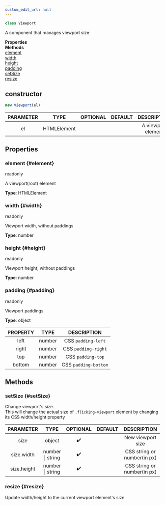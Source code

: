 ```yaml
---
custom_edit_url: null
---
```


```ts
class Viewport
```

<div>

</div>

A component that manages viewport size

<div className="container">
  <div className="row mb-2"><div className="col col--6"><strong>Properties</strong></div><div className="col col--6"><strong>Methods</strong></div></div>
  <div className="row"><div className="col col--6"><a href="#element">element</a><br/><a href="#width">width</a><br/><a href="#height">height</a><br/><a href="#padding">padding</a></div><div className="col col--6"><a href="#setSize">setSize</a><br/><a href="#resize">resize</a></div></div>
</div>

## constructor
```ts
new Viewport(el)
```

<div>

</div>

|PARAMETER|TYPE|OPTIONAL|DEFAULT|DESCRIPTION|
|:---:|:---:|:---:|:---:|:---:|
|el|HTMLElement|||A viewport element|

## Properties

### element {#element}

<div>
  <span className="badge badge--warning">readonly</span>
</div>

A viewport(root) element

**Type**: HTMLElement

### width {#width}

<div>
  <span className="badge badge--warning">readonly</span>
</div>

Viewport width, without paddings

**Type**: number

### height {#height}

<div>
  <span className="badge badge--warning">readonly</span>
</div>

Viewport height, without paddings

**Type**: number

### padding {#padding}

<div>
  <span className="badge badge--warning">readonly</span>
</div>

Viewport paddings

**Type**: object

|PROPERTY|TYPE|DESCRIPTION|
|:---:|:---:|:---:|
|left|number|CSS `padding-left`|
|right|number|CSS `padding-right`|
|top|number|CSS `padding-top`|
|bottom|number|CSS `padding-bottom`|

## Methods

### setSize {#setSize}

<div>

</div>

Change viewport's size.<br />This will change the actual size of `.flicking-viewport` element by changing its CSS width/height property

|PARAMETER|TYPE|OPTIONAL|DEFAULT|DESCRIPTION|
|:---:|:---:|:---:|:---:|:---:|
|size|object|✔️||New viewport size|
|size.width|number \| string|✔️||CSS string or number(in px)|
|size.height|number \| string|✔️||CSS string or number(in px)|

### resize {#resize}

<div>

</div>

Update width/height to the current viewport element's size

